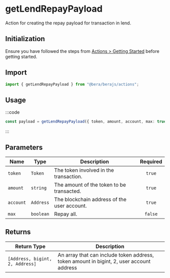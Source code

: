 # getLendRepayPayload

Action for creating the repay payload for transaction in lend.

## Initialization

Ensure you have followed the steps from [Actions > Getting Started](/actions/getting-started) before getting started.

## Import

```ts
import { getLendRepayPayload } from "@bera/berajs/actions";
```



## Usage

:::code

```ts [example.ts]
const payload = getLendRepayPayload({ token, amount, account, max: true });
```

:::

## Parameters


| Name     | Type    | Description                               | Required |
| -------- | ------- | ----------------------------------------- | :------: |
| `token`  | `Token` | The token involved in the transaction.    |  `true`  |
| `amount` | `string`| The amount of the token to be transacted. |  `true`  |
| `account`| `Address`| The blockchain address of the user account. |  `true` |
| `max`| `boolean`| Repay all. |  `false` |


## Returns

| Return Type                     | Description                                                        |
| ------------------------------- | ------------------------------------------------------------------ |
| `[Address, bigint, 2, Address]` | An array that can include token address, token amount in bigint, 2, user account address |

